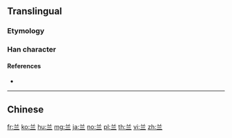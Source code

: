 {{character info/new}}
{{also|蘭}}
==Translingual==

===Etymology===
{{Han simp|蘭|f=艹|t=丷|f2=闌|t2=三}}

===Han character===
{{Han char|rn=12|rad=八|as=03|sn=5|four=|canj=TMM|ids=⿱丷三 or ⿱䒑二}}

====References====
* {{Han ref|kx=0078.021|hdz=10242.020|uh=5170}}

----

==Chinese==
{{zh-see|蘭}}

[[fr:兰]]
[[ko:兰]]
[[hu:兰]]
[[mg:兰]]
[[ja:兰]]
[[no:兰]]
[[pl:兰]]
[[th:兰]]
[[vi:兰]]
[[zh:兰]]